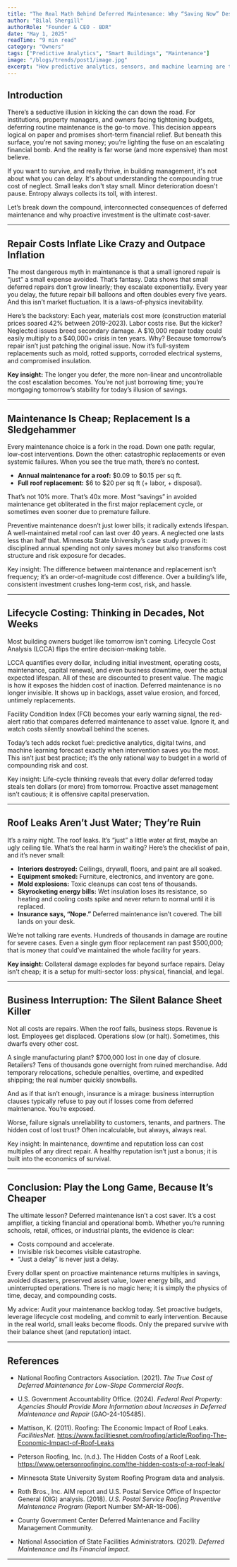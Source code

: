 ```yaml
---
title: "The Real Math Behind Deferred Maintenance: Why “Saving Now” Destroys Value Later"
author: "Bilal Shergill"
authorRole: "Founder & CEO - BDR"
date: "May 1, 2025"
readTime: "9 min read"
category: "Owners"
tags: ["Predictive Analytics", "Smart Buildings", "Maintenance"]
image: "/blogs/trends/post1/image.jpg"
excerpt: "How predictive analytics, sensors, and machine learning are transforming commercial roof maintenance from reactive to proactive — saving cost and extending lifespan."
---
```



## Introduction

There’s a seductive illusion in kicking the can down the road. For institutions, property managers, and owners facing tightening budgets, deferring routine maintenance is the go-to move. This decision appears logical on paper and promises short-term financial relief. But beneath this surface, you’re not saving money; you’re lighting the fuse on an escalating financial bomb. And the reality is far worse (and more expensive) than most believe.

If you want to survive, and really thrive, in building management, it's not about what you can delay. It's about understanding the compounding true cost of neglect. Small leaks don't stay small. Minor deterioration doesn't pause. Entropy always collects its toll, with interest.

Let’s break down the compound, interconnected consequences of deferred maintenance and why proactive investment is the ultimate cost-saver.

---

## Repair Costs Inflate Like Crazy and Outpace Inflation

The most dangerous myth in maintenance is that a small ignored repair is “just” a small expense avoided. That’s fantasy. Data shows that small deferred repairs don’t grow linearly; they escalate exponentially. Every year you delay, the future repair bill balloons and often doubles every five years. And this isn’t market fluctuation. It is a laws-of-physics inevitability.

Here’s the backstory: Each year, materials cost more (construction material prices soared 42% between 2019-2023). Labor costs rise. But the kicker? Neglected issues breed secondary damage. A $10,000 repair today could easily multiply to a $40,000+ crisis in ten years. Why? Because tomorrow’s repair isn’t just patching the original issue. Now it’s full-system replacements such as mold, rotted supports, corroded electrical systems, and compromised insulation.

**Key insight:** The longer you defer, the more non-linear and uncontrollable the cost escalation becomes. You’re not just borrowing time; you’re mortgaging tomorrow’s stability for today’s illusion of savings.

---

## Maintenance Is Cheap; Replacement Is a Sledgehammer

Every maintenance choice is a fork in the road. Down one path: regular, low-cost interventions. Down the other: catastrophic replacements or even systemic failures. When you see the true math, there’s no contest.

- **Annual maintenance for a roof:** $0.09 to $0.15 per sq ft.  
- **Full roof replacement:** $6 to $20 per sq ft (+ labor, + disposal).

That’s not 10% more. That’s 40x more. Most “savings” in avoided maintenance get obliterated in the first major replacement cycle, or sometimes even sooner due to premature failure.

Preventive maintenance doesn’t just lower bills; it radically extends lifespan. A well-maintained metal roof can last over 40 years. A neglected one lasts less than half that. Minnesota State University’s case study proves it: disciplined annual spending not only saves money but also transforms cost structure and risk exposure for decades.

Key insight: The difference between maintenance and replacement isn’t frequency; it’s an order-of-magnitude cost difference. Over a building’s life, consistent investment crushes long-term cost, risk, and hassle.

---

## Lifecycle Costing: Thinking in Decades, Not Weeks

Most building owners budget like tomorrow isn’t coming. Lifecycle Cost Analysis (LCCA) flips the entire decision-making table.

LCCA quantifies every dollar, including initial investment, operating costs, maintenance, capital renewal, and even business downtime, over the actual expected lifespan. All of these are discounted to present value. The magic is how it exposes the hidden cost of inaction. Deferred maintenance is no longer invisible. It shows up in backlogs, asset value erosion, and forced, untimely replacements.

Facility Condition Index (FCI) becomes your early warning signal, the red-alert ratio that compares deferred maintenance to asset value. Ignore it, and watch costs silently snowball behind the scenes.

Today’s tech adds rocket fuel: predictive analytics, digital twins, and machine learning forecast exactly when intervention saves you the most. This isn’t just best practice; it’s the only rational way to budget in a world of compounding risk and cost.

Key insight: Life-cycle thinking reveals that every dollar deferred today steals ten dollars (or more) from tomorrow. Proactive asset management isn’t cautious; it is offensive capital preservation.

---

## Roof Leaks Aren’t Just Water; They’re Ruin

It’s a rainy night. The roof leaks. It’s “just” a little water at first, maybe an ugly ceiling tile. What’s the real harm in waiting? Here’s the checklist of pain, and it’s never small:

- **Interiors destroyed:** Ceilings, drywall, floors, and paint are all soaked.
- **Equipment smoked:** Furniture, electronics, and inventory are gone.
- **Mold explosions:** Toxic cleanups can cost tens of thousands.
- **Skyrocketing energy bills:** Wet insulation loses its resistance, so heating and cooling costs spike and never return to normal until it is replaced.
- **Insurance says, “Nope.”** Deferred maintenance isn’t covered. The bill lands on your desk.

We’re not talking rare events. Hundreds of thousands in damage are routine for severe cases. Even a single gym floor replacement ran past $500,000; that is money that could’ve maintained the whole facility for years.

**Key insight:** Collateral damage explodes far beyond surface repairs. Delay isn’t cheap; it is a setup for multi-sector loss: physical, financial, and legal.

---

## Business Interruption: The Silent Balance Sheet Killer

Not all costs are repairs. When the roof fails, business stops. Revenue is lost. Employees get displaced. Operations slow (or halt). Sometimes, this dwarfs every other cost.

A single manufacturing plant? $700,000 lost in one day of closure. Retailers? Tens of thousands gone overnight from ruined merchandise. Add temporary relocations, schedule penalties, overtime, and expedited shipping; the real number quickly snowballs.

And as if that isn’t enough, insurance is a mirage: business interruption clauses typically refuse to pay out if losses come from deferred maintenance. You’re exposed.

Worse, failure signals unreliability to customers, tenants, and partners. The hidden cost of lost trust? Often incalculable, but always, always real.

Key insight: In maintenance, downtime and reputation loss can cost multiples of any direct repair. A healthy reputation isn’t just a bonus; it is built into the economics of survival.

---

## Conclusion: Play the Long Game, Because It’s Cheaper

The ultimate lesson? Deferred maintenance isn’t a cost saver. It’s a cost amplifier, a ticking financial and operational bomb. Whether you’re running schools, retail, offices, or industrial plants, the evidence is clear:

- Costs compound and accelerate.  
- Invisible risk becomes visible catastrophe.  
- “Just a delay” is never just a delay.  

Every dollar spent on proactive maintenance returns multiples in savings, avoided disasters, preserved asset value, lower energy bills, and uninterrupted operations. There is no magic here; it is simply the physics of time, decay, and compounding costs.

My advice: Audit your maintenance backlog today. Set proactive budgets, leverage lifecycle cost modeling, and commit to early intervention. Because in the real world, small leaks become floods. Only the prepared survive with their balance sheet (and reputation) intact.

---



## References

- National Roofing Contractors Association. (2021). *The True Cost of Deferred Maintenance for Low-Slope Commercial Roofs*.

- U.S. Government Accountability Office. (2024). *Federal Real Property: Agencies Should Provide More Information about Increases in Deferred Maintenance and Repair* (GAO-24-105485).

- Mattison, K. (2011). Roofing: The Economic Impact of Roof Leaks. *FacilitiesNet*. https://www.facilitiesnet.com/roofing/article/Roofing-The-Economic-Impact-of-Roof-Leaks

- Peterson Roofing, Inc. (n.d.). The Hidden Costs of a Roof Leak. https://www.petersonroofinginc.com/the-hidden-costs-of-a-roof-leak/

- Minnesota State University System Roofing Program data and analysis.

- Roth Bros., Inc. AIM report and U.S. Postal Service Office of Inspector General (OIG) analysis. (2018). *U.S. Postal Service Roofing Preventive Maintenance Program* (Report Number SM-AR-18-006).

- County Government Center Deferred Maintenance and Facility Management Community.

- National Association of State Facilities Administrators. (2021). *Deferred Maintenance and Its Financial Impact*.

---